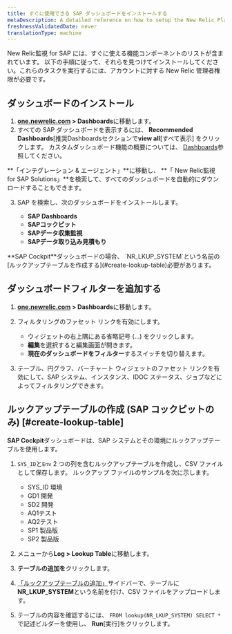 ```yaml
---
title: すぐに使用できる SAP ダッシュボードをインストールする
metaDescription: A detailed reference on how to setup the New Relic Platform for the SAP environment
freshnessValidatedDate: never
translationType: machine
---
```


New Relic監視 for SAP には、すぐに使える機能コンポーネントのリストが含まれています。 以下の手順に従って、それらを見つけてインストールしてください。これらのタスクを実行するには、アカウントに対する New Relic 管理者権限が必要です。

## ダッシュボードのインストール

1. **[one.newrelic.com](https://one.newrelic.com) &gt; Dashboards**に移動します。
2. すべての SAP ダッシュボードを表示するには、 **Recommended Dashboards**\[推奨Dashboardsセクションで**view all**\[すべて表示] をクリックします。 カスタムダッシュボード機能の概要については、 [Dashboards](/docs/query-your-data/explore-query-data/dashboards/introduction-dashboards/)参照してください。

<Callout variant="important">
  **「インテグレーション &amp; エージェント」**に移動し、 **「 New Relic監視 for SAP Solutions」**を検索して、すべてのダッシュボードを自動的にダウンロードすることもできます。
</Callout>

3. SAP を検索し、次のダッシュボードをインストールします。

   * **SAP Dashboards**
   * **SAPコックピット**
   * **SAPデータ収集監視**
   * **SAPデータ取り込み見積もり**

<Callout variant="important">
  **SAP Cockpit**ダッシュボードの場合、 `NR_LKUP_SYSTEM`という名前の[ルックアップテーブルを作成する](#create-lookup-table)必要があります。
</Callout>

## ダッシュボードフィルターを追加する

1. **[one.newrelic.com](https://one.newrelic.com) &gt; Dashboards**に移動します。

2. フィルタリングのファセット リンクを有効にします。

   * ウィジェットの右上隅にある省略記号 (…) をクリックします。
   * **編集**を選択すると編集画面が開きます。
   * **現在のダッシュボードをフィルター**するスイッチを切り替えます。

3. テーブル、円グラフ、バーチャート ウィジェットのファセット リンクを有効にして、SAP システム、インスタンス、IDOC ステータス、ジョブなどによってフィルタリングできます。

## ルックアップテーブルの作成 (SAP コックピットのみ) [#create-lookup-table]

**SAP Cockpit**ダッシュボードは、SAP システムとその環境にルックアップテーブルを使用します。

1. `SYS_ID`と`Env` 2 つの列を含むルックアップテーブルを作成し、CSV ファイルとして保存します。 ルックアップ ファイルのサンプルを次に示します。

   * SYS\_ID 環境
   * GD1 開発
   * SD2 開発
   * AQ1テスト
   * AQ2テスト
   * SP1 製品版
   * SP2 製品版

2. メニューから**Log &gt; Lookup Table**に移動します。

3. **テーブルの追加を**クリックします。

4. [「ルックアップテーブルの追加」](/docs/logs/ui-data/lookup-tables-ui/)サイドバーで、テーブルに**NR\_LKUP\_SYSTEM**という名前を付け、CSV ファイルをアップロードします。

5. テーブルの内容を確認するには、 `FROM lookup(NR_LKUP_SYSTEM) SELECT *`で記述ビルダーを使用し、 **Run**\[実行]をクリックします。